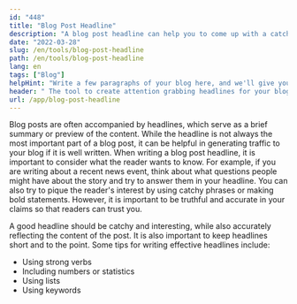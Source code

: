 ```yaml
---
id: "448"
title: "Blog Post Headline"
description: "A blog post headline can help you to come up with a catchy headline for your blog post."
date: "2022-03-28"
slug: /en/tools/blog-post-headline
path: /en/tools/blog-post-headline
lang: en
tags: ["Blog"]
helpHint: "Write a few paragraphs of your blog here, and we'll give you a title for your blog post."
header: " The tool to create attention grabbing headlines for your blog posts."
url: /app/blog-post-headline
---
```


Blog posts are often accompanied by headlines, which serve as a brief summary or preview of the content. While the headline is not always the most important part of a blog post, it can be helpful in generating traffic to your blog if it is well written.
When writing a blog post headline, it is important to consider what the reader wants to know. For example, if you are writing about a recent news event, think about what questions people might have about the story and try to answer them in your headline. You can also try to pique the reader's interest by using catchy phrases or making bold statements. However, it is important to be truthful and accurate in your claims so that readers can trust you.

A good headline should be catchy and interesting, while also accurately reflecting the content of the post. It is also important to keep headlines short and to the point. Some tips for writing effective headlines include:

- Using strong verbs
- Including numbers or statistics
- Using lists
- Using keywords

